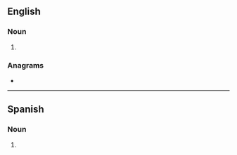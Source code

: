 ==English==

===Noun===
{{head|en|noun form}}

# {{plural of|en|servitude}}

===Anagrams===
* {{anagrams|en|a=deeirsstuv|divestures}}

----

==Spanish==

===Noun===
{{head|es|noun form|g=f-p}}

# {{noun form of|es|servitud||p}}